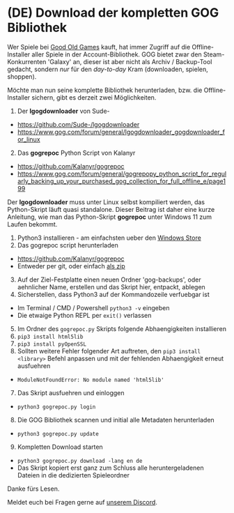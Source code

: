 # (DE) Download der kompletten GOG Bibliothek

Wer Spiele bei [Good Old Games](https://gog.com) kauft, hat immer Zugriff auf die Offline-Installer aller Spiele in der Account-Bibliothek. GOG bietet zwar den Steam-Konkurrenten 'Galaxy' an, dieser ist aber nicht als Archiv / Backup-Tool gedacht, sondern *nur* für den *day-to-day* Kram (downloaden, spielen, shoppen).

Möchte man nun seine komplette Bibliothek herunterladen, bzw. die Offline-Installer sichern, gibt es derzeit zwei Möglichkeiten.

1. Der **lgogdownloader** von Sude-
 - https://github.com/Sude-/lgogdownloader
 - https://www.gog.com/forum/general/lgogdownloader_gogdownloader_for_linux
2. Das **gogrepoc** Python Script von Kalanyr
 - https://github.com/Kalanyr/gogrepoc
 - https://www.gog.com/forum/general/gogrepopy_python_script_for_regularly_backing_up_your_purchased_gog_collection_for_full_offline_e/page199

Der **lgogdownloader** muss unter Linux selbst kompiliert werden, das Python-Skript läuft quasi standalone.
Dieser Beitrag ist daher eine kurze Anleitung, wie man das Python-Skript **gogrepoc** unter Windows 11 zum Laufen bekommt.

1. Python3 installieren - am einfachsten ueber den [Windows Store](https://www.microsoft.com/store/productId/9NCVDN91XZQP?ocid=pdpshare)
2. Das gogrepoc script herunterladen
 - https://github.com/Kalanyr/gogrepoc
 - Entweder per git, oder einfach [als zip](https://github.com/Kalanyr/gogrepoc/archive/refs/heads/master.zip)
3. Auf der Ziel-Festplatte einen neuen Ordner 'gog-backups', oder aehnlicher Name, erstellen und das Skript hier, entpackt, ablegen
4. Sicherstellen, dass Python3 auf der Kommandozeile verfuebgar ist
 - Im Terminal / CMD / Powershell `python3 -v` eingeben
 - Die etwaige Python REPL per `exit()` verlassen
5. Im Ordner des `gogrepoc.py` Skripts folgende Abhaengigkeiten installieren
 1. `pip3 install html5lib`
 2. `pip3 install pyOpenSSL`
6. Sollten weitere Fehler folgender Art auftreten, den `pip3 install <library>` Befehl anpassen und mit der fehlenden Abhaengigkeit erneut ausfuehren
 - `ModuleNotFoundError: No module named 'html5lib'`
7. Das Skript ausfuehren und einloggen
 - `python3 gogrepoc.py login`
8. Die GOG Bibliothek scannen und initial alle Metadaten herunterladen
 - `python3 gogrepoc.py update`
9. Kompletten Download starten
 - `python3 gogrepoc.py download -lang en de`
 - Das Skript kopiert erst ganz zum Schluss alle heruntergeladenen Dateien in die dedizierten Spieleordner


Danke fürs Lesen.

Meldet euch bei Fragen gerne auf [unserem Discord](https://discord.gg/bYPsrFxxtu).
